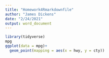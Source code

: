 ```yaml
---
title: "Homework4Rmarkdownfile"
author: "James Dickens"
date: "2/24/2021"
output: word_document
---
```


```r
library(tidyverse)
mpg
ggplot(data = mpg)+
  geom_point(mapping = aes(x = hwy, y = cty))
```
